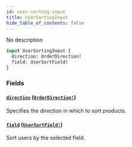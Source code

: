 ```yaml
---
id: user-sorting-input
title: UserSortingInput
hide_table_of_contents: false
---
```


No description

```graphql
input UserSortingInput {
  direction: OrderDirection!
  field: UserSortField!
}
```

### Fields

#### [`direction`](#) ([`OrderDirection!`](../../../developer/api-reference/enums/order-direction))

Specifies the direction in which to sort products.

#### [`field`](#) ([`UserSortField!`](../../../developer/api-reference/enums/user-sort-field))

Sort users by the selected field.

